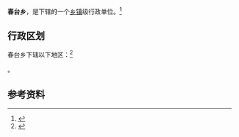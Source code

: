 {{中国乡级行政区|62/29/26/200/000}}

'''春台乡'''，是{{PRC admin/fullname|62/29/26/200/000|3}}下辖的一个[[乡镇|乡镇]]级行政单位。<ref>{{PRC admin/ref sgc|{{PRC admin/parent|62/29/26/200/000}}}}</ref>

== 行政区划 ==

春台乡下辖以下地区：<ref>{{PRC admin/ref sgc|62/29/26/200/000}}</ref>

{{PRC admin/children|62/29/26/200/000}}。

== 参考资料 ==

{{reflist}}

{{行政区划小作品}}
{{PRC admin/navcat|62/29/26/200/000}}